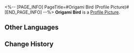 <%-- [PAGE_INFO]
PageTitle=#Origami Bird (Profile Picture)#
[END_PAGE_INFO] --%>
{{Item Infobox
|title       = Origami Bird
|id          = 202013
|image       = Profile Picture Origami Bird.png{{subst:void|<!--$UPLOAD:<<SpriteOutput/ItemFigures/AvatarHead/IconHead_202013.png>-<Profile Picture Origami Bird.png>-<Item Icons>>-->}}
|type        = Profile Picture
|invCategory = 
|rarity      = 4
|effect      = 
|description = A tweeting and cheerful Origami Bird.
|source1     = [[Obtained by collecting 60 Origami Birds and talking to the mysterious Origami Bird.]]
}}
{{Description|''"Tweet tweet tweet (Come and find me!) Oh! (Found me!) Tweet, tweet! (Again! Again!)"''}}
'''Origami Bird''' is a [[Profile Picture]].

==Other Languages==
{{Other Languages
|en   = Origami Bird
|zhs  = 折纸小鸟
|zht  = 折紙小鳥
|ja   = 折り紙の小鳥
|ko   = 종이새
|es   = Pajarito de papel
|fr   = Oiseau en origami
|ru   = Птица-оригами
|th   = นกกระดาษ
|vi   = Chim Giấy
|de   = Origamivogel
|id   = Burung Origami
|pt   = Pássaro de Origami
}}

==Change History==
{{Change History|2.0}}